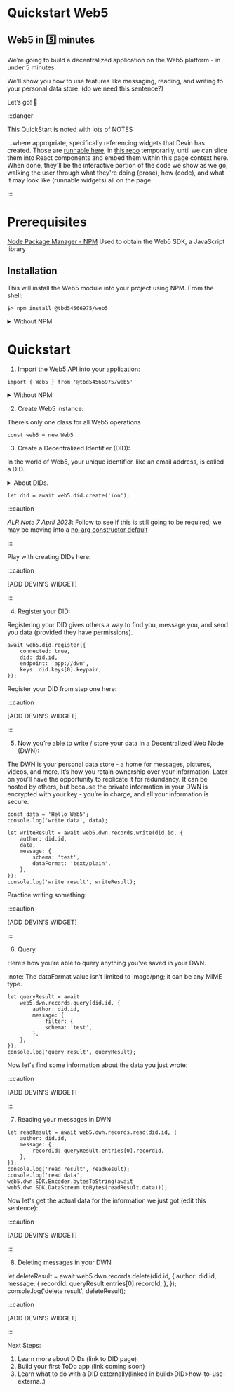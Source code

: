# Quickstart Web5

## Web5 in 5️⃣ minutes

We’re going to build a decentralized application on the Web5 platform - in under 5 minutes.

We’ll show you how to use features like messaging, reading, and writing to your personal data store. (do we need this sentence?)

Let’s go! 🚀

:::danger

This QuickStart is noted with lots of NOTES

...where appropriate, specifically referencing widgets that Devin has created. Those
are [runnable here](https://moonlit-centaur-0d7b4f.netlify.app/), in 
[this repo](https://github.com/TBD54566975/web5-quickstart-widgets/blob/main/index.html)
temporarily, until we can slice them into React components and embed them within this page context here.
When done, they'll be the interactive portion of the code we show as we go, walking the user through 
what they're doing (prose), how (code), and what it may look like (runnable widgets) all on the page.

:::

# Prerequisites

[Node Package Manager - NPM](https://docs.npmjs.com/downloading-and-installing-node-js-and-npm)
Used to obtain the Web5 SDK, a JavaScript library

## Installation
This will install the Web5 module into your project using NPM. From the shell:
```
$> npm install @tbd54566975/web5
```

<details><summary>Without NPM</summary>
<p>

#### Using CDN directly

You may also reference the Web5 JS SDK library directly from the CDN. This may be preferable for projects not using a package management system or build.

```html
<script src="
https://cdn.jsdelivr.net/npm/@tbd54566975/web5@0.3.1/dist/browser.min.js
"></script>
```

</p>
</details>

# Quickstart

1. Import the Web5 API into your application:

```
import { Web5 } from '@tbd54566975/web5'
```


<details><summary>Without NPM</summary>
<p>

#### Using CDN directly

If not using NPM, you may import the `Web5` class from the library directly on the CDN.

```JavaScript
import { Web5 } from 'https://cdn.jsdelivr.net/npm/@tbd54566975/web5@0.3.1/dist/browser.min.js'
```

</p>
</details>

2. Create Web5 instance:

There’s only one class for all Web5 operations

```
const web5 = new Web5
```

3. Create a Decentralized Identifier (DID):

In the world of Web5, your unique identifier, like an email address, is called a DID.

<details><summary>About DIDs.</summary>
<p>

:::caution

ADD LINK to DID page here

:::

</p>
</details>

```
let did = await web5.did.create('ion');
```


:::caution

*ALR Note 7 April 2023*: Follow to see if this is still going to be required; we may be moving 
into a [no-arg constructor default](https://github.com/TBD54566975/web5-js/issues/31)

:::

Play with creating DIDs here:

:::caution

[ADD DEVIN’S WIDGET]

:::

4. Register your DID:

Registering your DID gives others a way to find you, message you, and send you data (provided they have permissions).

```
await web5.did.register({
    connected: true,
    did: did.id,
    endpoint: 'app://dwn',
    keys: did.keys[0].keypair,
});
```

Register your DID from step one here:

:::caution

[ADD DEVIN’S WIDGET]

:::

5. Now you’re able to write / store your data in a Decentralized Web Node (DWN):

The DWN is your personal data store - a home for messages, pictures, videos, and more. It’s how you retain ownership over your information. Later on you’ll have the opportunity to replicate it for redundancy. It can be hosted by others, but because the private information in your DWN is encrypted with your key - you’re in charge, and all your information is secure.

```
const data = 'Hello Web5';
console.log('write data', data);

let writeResult = await web5.dwn.records.write(did.id, {
    author: did.id,
    data,
    message: {
        schema: 'test',
        dataFormat: 'text/plain',
    },
});
console.log('write result', writeResult);
```

Practice writing something:

:::caution

[ADD DEVIN’S WIDGET]

:::

6. Query

Here’s how you’re able to query anything you've saved in your DWN.

:note: The dataFormat value isn’t limited to image/png; it can be any MIME type.

```
let queryResult = await
    web5.dwn.records.query(did.id, {
        author: did.id,
        message: {
            filter: {
            schema: 'test',
        },
    },
});
console.log('query result', queryResult);
```

Now let's find some information about the data you just wrote:

:::caution

[ADD DEVIN’S WIDGET]

:::

7. Reading your messages in DWN

```
let readResult = await web5.dwn.records.read(did.id, {
    author: did.id,
    message: {
        recordId: queryResult.entries[0].recordId,
    },
});
console.log('read result', readResult);
console.log('read data',
web5.dwn.SDK.Encoder.bytesToString(await web5.dwn.SDK.DataStream.toBytes(readResult.data)));
```

Now let's get the actual data for the information we just got (edit this sentence):

:::caution

[ADD DEVIN’S WIDGET]

:::

8. Deleting messages in your DWN

let deleteResult = await web5.dwn.records.delete(did.id, {
    author: did.id,
    message: {
        recordId: queryResult.entries[0].recordId,
    },
});
console.log('delete result', deleteResult);

:::caution

[ADD DEVIN’S WIDGET]

:::

Next Steps:
1. Learn more about DIDs (link to DID page)
2. Build your first ToDo app (link coming soon)
3. Learn what to do with a DID externally(linked in build>DID>how-to-use-externa..)
